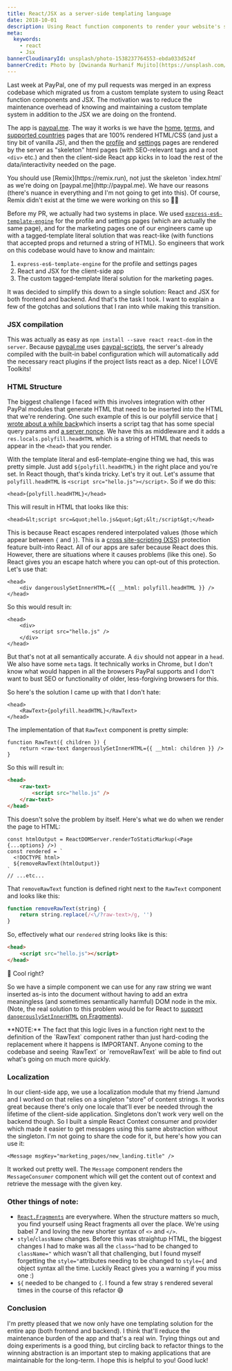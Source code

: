 ```yaml
---
title: React/JSX as a server-side templating language
date: 2018-10-01
description: Using React function components to render your website's skeleton index.html
meta:
  keywords:
    - react
    - Jsx
bannerCloudinaryId: unsplash/photo-1538237764553-ebda033d524f
bannerCredit: Photo by [Dwinanda Nurhanif Mujito](https://unsplash.com/photos/3vp_7D1xd2A)
---
```


Last week at PayPal, one of my pull requests was merged in an express codebase
which migrated us from a custom template system to using React function
components and JSX. The motivation was to reduce the maintenance overhead of
knowing and maintaining a custom template system in addition to the JSX we are
doing on the frontend.

The app is [paypal.me](https://paypal.me). The way it works is we have the
[home](https://www.paypal.me),
[terms](https://www.paypal.com/paypalme/pages/terms), and
[supported countries](https://www.paypal.me/pages/countries) pages that are 100%
rendered HTML/CSS (and just a tiny bit of vanilla JS), and then the
[profile](https://www.paypal.me/kentcdodds/10) and
[settings](https://www.paypal.com/paypalme/my/profile) pages are rendered by the
server as "skeleton" html pages (with SEO-relevant tags and a root `<div>` etc.)
and then the client-side React app kicks in to load the rest of the
data/interactivity needed on the page.

<callout-info>
	You should use [Remix](https://remix.run), not just the skeleton `index.html`
	as we're doing on [paypal.me](http://paypal.me). We have our reasons (there's
	nuance in everything and I'm not going to get into this). Of course, Remix
	didn't exist at the time we were working on this so 🤷‍♂️
</callout-info>

Before my PR, we actually had two systems in place. We used
[`express-es6-template-engine`](https://github.com/dondido/express-es6-template-engine)
for the profile and settings pages (which are actually the same page), and for
the marketing pages one of our engineers came up with a tagged-template literal
solution that was react-like (with functions that accepted props and returned a
string of HTML). So engineers that work on this codebase would have to know and
maintain:

1. `express-es6-template-engine` for the profile and settings pages
2. React and JSX for the client-side app
3. The custom tagged-template literal solution for the marketing pages.

It was decided to simplify this down to a single solution: React and JSX for
both frontend and backend. And that's the task I took. I want to explain a few
of the gotchas and solutions that I ran into while making this transition.

### JSX compilation

This was actually as easy as `npm install --save react react-dom` in the
`server`. Because [paypal.me](http://paypal.me) uses
[paypal-scripts](/blog/tools-without-config), the server's already compiled with
the built-in babel configuration which will automatically add the necessary
react plugins if the project lists react as a dep. Nice! I LOVE Toolkits!

### HTML Structure

The biggest challenge I faced with this involves integration with other PayPal
modules that generate HTML that need to be inserted into the HTML that we're
rendering. One such example of this is our polyfill service that
[I wrote about a while back](/blog/polyfill-as-needed-with-polyfill-service)which
inserts a script tag that has some special query params and
[a server nonce](https://en.wikipedia.org/wiki/Cryptographic_nonce). We have
this as middleware and it adds a `res.locals.polyfill.headHTML` which is a
string of HTML that needs to appear in the `<head>` that you render.

With the template literal and es6-template-engine thing we had, this was pretty
simple. Just add `${polyfill.headHTML}` in the right place and you're set. In
React though, that's kinda tricky. Let's try it out. Let's assume that
`polyfill.headHTML` is `<script src="hello.js"></script>`. So if we do this:

```tsx
<head>{polyfill.headHTML}</head>
```

This will result in HTML that looks like this:

```tsx
<head>&lt;script src=&quot;hello.js&quot;&gt;&lt;/script&gt;</head>
```

This is because React escapes rendered interpolated values (those which appear
between `{` and `}`). This is a
[cross site-scripting (XSS)](https://en.wikipedia.org/wiki/Cross-site_scripting)
protection feature built-into React. All of our apps are safer because React
does this. However, there are situations where it causes problems (like this
one). So React gives you an escape hatch where you can opt-out of this
protection. Let's use that:

```tsx
<head>
	<div dangerouslySetInnerHTML={{ __html: polyfill.headHTML }} />
</head>
```

So this would result in:

```tsx
<head>
	<div>
		<script src="hello.js" />
	</div>
</head>
```

But that's not at all semantically accurate. A `div` should not appear in a
`head`. We also have some `meta` tags. It technically works in Chrome, but I
don't know what would happen in all the browsers PayPal supports and I don't
want to bust SEO or functionality of older, less-forgiving browsers for this.

So here's the solution I came up with that I don't hate:

```tsx
<head>
	<RawText>{polyfill.headHTML}</RawText>
</head>
```

The implementation of that `RawText` component is pretty simple:

```tsx
function RawText({ children }) {
	return <raw-text dangerouslySetInnerHTML={{ __html: children }} />
}
```

So this will result in:

```html
<head>
	<raw-text>
		<script src="hello.js" />
	</raw-text>
</head>
```

This doesn't solve the problem by itself. Here's what we do when we render the
page to HTML:

```tsx
const htmlOutput = ReactDOMServer.renderToStaticMarkup(<Page {...options} />)
const rendered = `  
  <!DOCTYPE html>  
  ${removeRawText(htmlOutput)}  
`
// ...etc...
```

That `removeRawText` function is defined right next to the `RawText` component
and looks like this:

```js
function removeRawText(string) {
	return string.replace(/<\/?raw-text>/g, '')
}
```

So, effectively what our `rendered` string looks like is this:

```html
<head>
	<script src="hello.js"></script>
</head>
```

🎉 Cool right?

So we have a simple component we can use for any raw string we want inserted
as-is into the document without having to add an extra meaningless (and
sometimes semantically harmful) DOM node in the mix. (Note, the real solution to
this problem would be for React to
[support](https://github.com/facebook/react/issues/12014)
[`dangerouslySetInnerHTML`](https://github.com/facebook/react/issues/12014)
[on Fragments](https://github.com/facebook/react/issues/12014)).

<callout-info>
	**NOTE:** The fact that this logic lives in a function right next to the
	definition of the `RawText` component rather than just hard-coding the
	replacement where it happens is IMPORTANT. Anyone coming to the codebase and
	seeing `RawText` or `removeRawText` will be able to find out what's going on
	much more quickly.
</callout-info>

### Localization

In our client-side app, we use a localization module that my friend Jamund and I
worked on that relies on a singleton "store" of content strings. It works great
because there's only one locale that'll ever be needed through the lifetime of
the client-side application. Singletons don't work very well on the backend
though. So I built a simple React Context consumer and provider which made it
easier to get messages using this same abstraction without the singleton. I'm
not going to share the code for it, but here's how you can use it:

```tsx
<Message msgKey="marketing_pages/new_landing.title" />
```

It worked out pretty well. The `Message` component renders the `MessageConsumer`
component which will get the content out of context and retrieve the message
with the given key.

### Other things of note:

- [`React.Fragments`](https://reactjs.org/docs/fragments.html) are everywhere.
  When the structure matters so much, you find yourself using React fragments
  all over the place. We're using babel 7 and loving the new shorter syntax of
  `<>` and `</>`.
- `style`/`className` changes. Before this was straightup HTML, the biggest
  changes I had to make was all the `class="`had to be changed to `className="`
  which wasn't all that challenging, but I found myself forgetting the
  `style="`attributes needing to be changed to `style={` and object syntax all
  the time. Luckily React gives you a warning if you miss one :)
- `${` needed to be changed to `{`. I found a few stray `$` rendered several
  times in the course of this refactor 😅

### Conclusion

I'm pretty pleased that we now only have one templating solution for the entire
app (both frontend and backend). I think that'll reduce the maintenance burden
of the app and that's a real win. Trying things out and doing experiments is a
good thing, but circling back to refactor things to the winning abstraction is
an important step to making applications that are maintainable for the
long-term. I hope this is helpful to you! Good luck!
